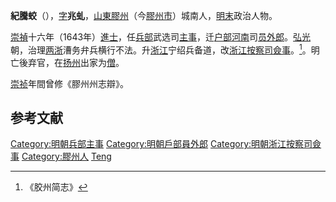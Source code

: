 '''紀騰蛟'''（{{bd|？年||？年|catIdx=Ji}}），[[表字|字]]'''兆虬'''，[[山東|山東]][[膠州|膠州]]（今[[膠州市|膠州市]]）城南人，[[明末|明末]]政治人物。

[[崇禎|崇禎]]十六年（1643年）[[進士|進士]]，任[[兵部|兵部]]武选司[[主事|主事]]，迁[[户部|户部]][[河南|河南]]司[[员外郎|员外郎]]。[[弘光|弘光]]朝，治理[[两浙|两浙]]漕务弁兵横行不法。升[[浙江|浙江]]宁绍兵备道，改[[浙江|浙江]][[按察司|按察司]][[僉事|僉事]]。<ref>《胶州简志》</ref>。明亡後弃官，在[[扬州|扬州]]出家为[[僧|僧]]。

[[崇祯|崇祯]]年間曾修《膠州州志辯》。

==参考文献==
{{reflist}}

{{明朝人物小作品}}
{{崇禎十六年癸未科殿試金榜}}
{{DEFAULTSORT:Ji紀}}

[[Category:明朝兵部主事|Category:明朝兵部主事]]
[[Category:明朝戶部員外郎|Category:明朝戶部員外郎]]
[[Category:明朝浙江按察司僉事|Category:明朝浙江按察司僉事]]
[[Category:膠州人|Category:膠州人]]
[[Category:紀姓|Teng]]